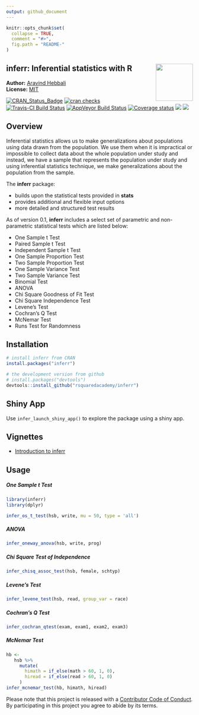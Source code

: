 ```yaml
---
output: github_document
---
```


<!-- README.md is generated from README.Rmd. Please edit that file -->

```r
knitr::opts_chunk$set(
  collapse = TRUE,
  comment = "#>",
  fig.path = "README-"
)
```

inferr: Inferential statistics with R <img src="hex_inferr.png" height="100px" align="right" />
-------------

**Author:** [Aravind Hebbali](http://www.aravindhebbali.com)<br/>
**License:** [MIT](https://opensource.org/licenses/MIT)

[![CRAN\_Status\_Badge](http://www.r-pkg.org/badges/version/inferr)](https://cran.r-project.org/package=inferr) [![cran checks](https://cranchecks.info/badges/summary/inferr)](https://cran.r-project.org/web/checks/check_results_inferr.html) [![Travis-CI Build Status](https://travis-ci.org/rsquaredacademy/inferr.svg?branch=master)](https://travis-ci.org/rsquaredacademy/inferr) [![AppVeyor Build Status](https://ci.appveyor.com/api/projects/status/github/rsquaredacademy/inferr?branch=master&svg=true)](https://ci.appveyor.com/project/rsquaredacademy/inferr) [![Coverage status](https://codecov.io/gh/rsquaredacademy/inferr/branch/master/graph/badge.svg)](https://codecov.io/github/rsquaredacademy/inferr?branch=master) [![](https://cranlogs.r-pkg.org/badges/grand-total/inferr)](https://cran.r-project.org/package=inferr) ![](https://img.shields.io/badge/lifecycle-maturing-blue.svg)

## Overview

Inferential statistics allows us to make generalizations about populations using data drawn from the population.
We use them when it is impractical or impossible to collect data about the whole population under study and instead,
we have a sample that represents the population under study and using inferential statistics technique, we make
generalizations about the population from the sample.

The **inferr** package:

- builds upon the statistical tests provided in **stats**  
- provides additional and flexible input options
- more detailed and structured test results

As of version 0.1, **inferr** includes a select set of parametric and non-parametric statistical tests which are listed below:

- One Sample t Test
- Paired Sample t Test
- Independent Sample t Test
- One Sample Proportion Test
- Two Sample Proportion Test
- One Sample Variance Test
- Two Sample Variance Test
- Binomial Test
- ANOVA
- Chi Square Goodness of Fit Test
- Chi Square Independence Test
- Levene's Test
- Cochran's Q Test
- McNemar Test
- Runs Test for Randomness


## Installation

```r
# install inferr from CRAN
install.packages("inferr")

# the development version from github
# install.packages("devtools")
devtools::install_github("rsquaredacademy/inferr")
```

## Shiny App

Use `infer_launch_shiny_app()` to explore the package using a shiny app.

## Vignettes

- [Introduction to inferr](http://www.rsquaredacademy.com/inferr/articles/index.html)

## Usage

##### One Sample t Test

```r
library(inferr)
library(dplyr)
```

```r
infer_os_t_test(hsb, write, mu = 50, type = 'all')
```

##### ANOVA

```r
infer_oneway_anova(hsb, write, prog)
```

##### Chi Square Test of Independence

```r
infer_chisq_assoc_test(hsb, female, schtyp)
```

##### Levene's Test

```r
infer_levene_test(hsb, read, group_var = race)
```

##### Cochran's Q Test

```r
infer_cochran_qtest(exam, exam1, exam2, exam3)
```

##### McNemar Test

```r
hb <-
   hsb %>%
     mutate(
       himath = if_else(math > 60, 1, 0),
       hiread = if_else(read > 60, 1, 0)
     )
infer_mcnemar_test(hb, himath, hiread)
```

Please note that this project is released with a [Contributor Code of Conduct](CONDUCT.md).
By participating in this project you agree to abide by its terms.
